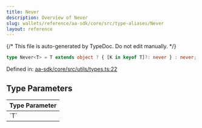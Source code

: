```yaml
---
title: Never
description: Overview of Never
slug: wallets/reference/aa-sdk/core/src/type-aliases/Never
layout: reference
---
```


{/* This file is auto-generated by TypeDoc. Do not edit manually. */}

```ts
type Never<T> = T extends object ? { [K in keyof T]?: never } : never;
```

Defined in: [aa-sdk/core/src/utils/types.ts:22](https://github.com/alchemyplatform/aa-sdk/blob/08ef11b1fc98663df6a97fa93722c7f14b33f1cc/aa-sdk/core/src/utils/types.ts#L22)

## Type Parameters

<table>
  <thead>
    <tr>
      <th align="left">Type Parameter</th>
    </tr>
  </thead>

  <tbody>
    <tr>
      <td>
        `T`
      </td>
    </tr>
  </tbody>
</table>
